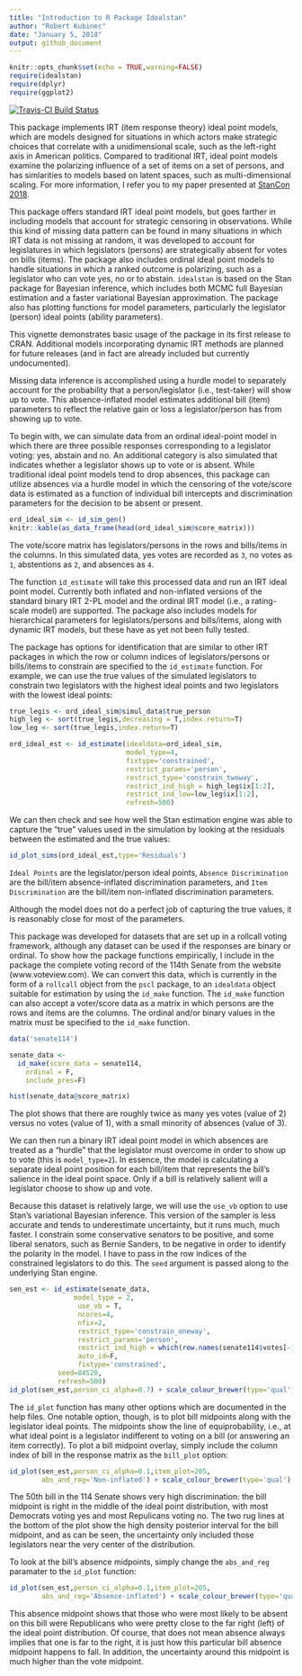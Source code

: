 ```yaml
---
title: "Introduction to R Package Idealstan"
author: "Robert Kubinec"
date: "January 5, 2018"
output: github_document
---
```


```r
knitr::opts_chunk$set(echo = TRUE,warning=FALSE)
require(idealstan)
require(dplyr)
require(ggplot2)
```

[![Travis-CI Build Status](https://travis-ci.org/saudiwin/idealstan.svg?branch=master)](https://travis-ci.org/saudiwin/idealstan)

This package implements IRT (item response theory) ideal point models, which are models designed for situations in which actors make strategic choices that correlate with a unidimensional scale, such as the left-right axis in American politics. Compared to traditional IRT, ideal point models examine the polarizing influence of a set of items on a set of persons, and has simlarities to models based on latent spaces, such as multi-dimensional scaling. For more information, I refer you to my paper presented at [StanCon 2018](http://mc-stan.org/events/stancon2018/).

This package offers standard IRT ideal point models, but goes farther in including models that account for strategic censoring in observations. While this kind of missing data pattern can be found in many situations in which IRT data is not missing at random, it was developed to account for legislatures in which legislators (persons) are strategically absent for votes on bills (items). The package also includes ordinal ideal point models to handle situations in which a ranked outcome is polarizing, such as a legislator who can vote yes, no or to abstain. `idealstan` is based on the Stan package for Bayesian inference, which includes both MCMC full Bayesian estimation and a faster variational Bayesian approximation. The package also has plotting functions for model parameters, particularly the legislator (person) ideal points (ability parameters).

This vignette demonstrates basic usage of the package in its first release to CRAN. Additional models incorporating dynamic IRT methods are planned for future releases (and in fact are already included but currently undocumented).

Missing data inference is accomplished using a hurdle model to separately account for the probability that a person/legislator (i.e., test-taker) will show up to vote. This absence-inflated model estimates additional bill (item) parameters to reflect the relative gain or loss a legislator/person has from showing up to vote. 

To begin with, we can simulate data from an ordinal ideal-point model in which there are three possible responses corresponding to a legislator voting: yes, abstain and no. An additional category is also simulated that indicates whether a legislator shows up to vote or is absent. While traditional ideal point models tend to drop absences, this package can utilize absences via a hurdle model in which the censoring of the vote/score data is estimated as a function of individual bill intercepts and discrimination parameters for the decision to be absent or present.

```r

ord_ideal_sim <- id_sim_gen()
knitr::kable(as_data_frame(head(ord_ideal_sim@score_matrix)))
```

The vote/score matrix has legislators/persons in the rows and bills/items in the columns. In this simulated data, yes votes are recorded as `3`, no votes as `1`, abstentions as `2`, and absences as `4`. 

The function `id_estimate` will take this processed data and run an IRT ideal point model. Currently both inflated and non-inflated versions of the standard binary IRT 2-PL model and the ordinal IRT model (i.e., a rating-scale model) are supported. The package also includes models for hierarchical parameters for legislators/persons and bills/items, along with dynamic IRT models, but these have as yet not been fully tested.

The package has options for identification that are similar to other IRT packages in which the row or column indices of legislators/persons or bills/items to constrain are specified to the `id_estimate` function. For example, we can use the true values of the simulated legislators to constrain two legislators with the highest ideal points and two legislators with the lowest ideal points:

```r
true_legis <- ord_ideal_sim@simul_data$true_person
high_leg <- sort(true_legis,decreasing = T,index.return=T)
low_leg <- sort(true_legis,index.return=T)

ord_ideal_est <- id_estimate(idealdata=ord_ideal_sim,
                             model_type=4,
                             fixtype='constrained',
                             restrict_params='person',
                             restrict_type='constrain_twoway',
                             restrict_ind_high = high_leg$ix[1:2],
                             restrict_ind_low=low_leg$ix[1:2],
                             refresh=500)
```

We can then check and see how well the Stan estimation engine was able to capture the "true" values used in the simulation by looking at the residuals between the estimated and the true values:

```r
id_plot_sims(ord_ideal_est,type='Residuals')
```

`Ideal Points` are the legislator/person ideal points, `Absence Discrimination` are the bill/item absence-inflated discrimination parameters, and `Item Discrimination` are the bill/item non-inflated discrimination parameters.

Although the model does not do a perfect job of capturing the true values, it is reasonably close for most of the parameters.

This package was developed for datasets that are set up in a rollcall voting framework, although any dataset can be used if the responses are binary or ordinal. To show how the package functions empirically, I include in the package the complete voting record of the 114th Senate from the website (www.voteview.com). We can convert this data, which is currently in the form of a `rollcall` object from the `pscl` package, to an `idealdata` object suitable for estimation by using the `id_make` function. The `id_make` function can also accept a voter/score data as a matrix in which persons are the rows and items are the columns. The ordinal and/or binary values in the matrix must be specified to the `id_make` function.

```r

data('senate114')

senate_data <-
  id_make(score_data = senate114,
    ordinal = F,
    include_pres=F)

hist(senate_data@score_matrix)

```

The plot shows that there are roughly twice as many yes votes (value of 2) versus no votes (value of 1), with a small minority of absences (value of 3).

We can then run a binary IRT ideal point model in which absences are treated as a "hurdle" that the legislator must overcome in order to show up to vote (this is `model_type=2`). In essence, the model is calculating a separate ideal point position for each bill/item that represents the bill's salience in the ideal point space. Only if a bill is relatively salient will a legislator choose to show up and vote.

Because this dataset is relatively large, we will use the `use_vb` option to use Stan's variational Bayesian inference. This version of the sampler is less accurate and tends to underestimate uncertainty, but it runs much, much faster. I constrain some conservative senators to be positive, and some liberal senators, such as Bernie Sanders, to be negative in order to identify the polarity in the model. I have to pass in the row indices of the constrained legislators to do this. The `seed` argument is passed along to the underlying Stan engine.

```r
sen_est <- id_estimate(senate_data,
                model_type = 2,
                 use_vb = T,
                 ncores=4,
                 nfix=2,
                 restrict_type='constrain_oneway',
                 restrict_params='person',
                 restrict_ind_high = which(row.names(senate114$votes[-1,])=='SASSE (R NE)'),
                 auto_id=F,
                 fixtype='constrained',
            seed=84520,
            refresh=500)
id_plot(sen_est,person_ci_alpha=0.7) + scale_colour_brewer(type='qual')
```

The `id_plot` function has many other options which are documented in the help files. One notable option, though, is to plot bill midpoints along with the legislator ideal points. The midpoints show the line of equiprobability, i.e., at what ideal point is a legislator indifferent to voting on a bill (or answering an item correctly). To plot a bill midpoint overlay, simply include the column index of bill in the response matrix as the `bill_plot` option:

```r
id_plot(sen_est,person_ci_alpha=0.1,item_plot=205,
        abs_and_reg='Non-inflated') + scale_colour_brewer(type='qual')
```

The 50th bill in the 114 Senate shows very high discrimination: the bill midpoint is right in the middle of the ideal point distribution, with most Democrats voting yes and most Repulicans voting no. The two rug lines at the bottom of the plot show the high density posterior interval for the bill midpoint, and as can be seen, the uncertainty only included those legislators near the very center of the distribution.

To look at the bill's absence midpoints, simply change the `abs_and_reg` paramater to the `id_plot` function:

```r

id_plot(sen_est,person_ci_alpha=0.1,item_plot=205,
        abs_and_reg='Absence-inflated') + scale_colour_brewer(type='qual')
```

This absence midpoint shows that those who were most likely to be absent on this bill were Republicans who were pretty close to the far right (left) of the ideal point distribution. Of course, that does not mean absence always implies that one is far to the right, it is just how this particular bill absence midpoint happens to fall. In addition, the uncertainty around this midpoint is much higher than the vote midpoint.